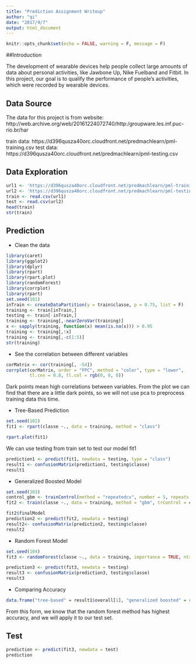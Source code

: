 ```yaml
---
title: "Prediction Assignment Writeup"
author: "qi"
date: "2017/9/7"
output: html_document
---
```


```r
knitr::opts_chunk$set(echo = FALSE, warning = F, message = F)
```

##Introduction

The development of wearable devices help people collect large amounts of data about personal activities, like Jawbone Up, Nike Fuelband and Fitbit. In this project, our goal is to qualify the performance of people's activities, which were recorded by wearable devices.

## Data Source

The data for this project is from website: http://web.archive.org/web/20161224072740/http:/groupware.les.inf.puc-rio.br/har

train data: https://d396qusza40orc.cloudfront.net/predmachlearn/pml-training.csv
test data: https://d396qusza40orc.cloudfront.net/predmachlearn/pml-testing.csv

## Data Exploration

```r
url1 <- 'https://d396qusza40orc.cloudfront.net/predmachlearn/pml-training.csv'
url2 <- 'https://d396qusza40orc.cloudfront.net/predmachlearn/pml-testing.csv'
train <- read.csv(url1)
test <- read.csv(url2)
head(train)
str(train)
```

## Prediction

* Clean the data 
```r
library(caret)
library(ggplot2)
library(dplyr)
library(rpart)
library(rpart.plot)
library(randomForest)
library(corrplot)
library(rpart)
set.seed(101)
inTrain <- createDataPartition(y = train$classe, p = 0.75, list = F)
training <- train[inTrain,]
testing <- train[-inTrain,]
training <- training[,-nearZeroVar(training)]
x <- sapply(training, function(x) mean(is.na(x))) > 0.95
training <- training[,!x]
training <- training[,-c(1:5)]
str(training)
```
* See the correlation between different variables
```r
corMatrix <- cor(training[, -54])
corrplot(corMatrix, order = "FPC", method = "color", type = "lower", 
         tl.cex = 0.8, tl.col = rgb(0, 0, 0))
```
Dark points mean high correlations between variables. From the plot we can find that there are a little dark points, so we will not use pca to preprocess training data this time. 

* Tree-Based Prediction
```r
set.seed(102)
fit1 <- rpart(classe ~., data = training, method = "class")
```
```r
rpart.plot(fit1)
```
We can use testing from train set to test our model fit1
```r
prediction1 <- predict(fit1, newdata = testing, type = "class")
result1 <- confusionMatrix(prediction1, testing$classe)
result1
```

* Generalized Boosted Model
```r
set.seed(103)
control_gbm <- trainControl(method = "repeatedcv", number = 5, repeats = 1)
fit2 <- train(classe ~., data = training, method = "gbm", trControl = control_gbm, verbose = FALSE)
```
```r
fit2$finalModel
prediction2 <- predict(fit2, newdata = testing)
result2<- confusionMatrix(prediction2, testing$classe)
result2
```

* Random Forest Model
```r
set.seed(104)
fit3 <- randomForest(classe ~., data = training, importance = TRUE, ntree = 100)
```
```r
prediction3 <- predict(fit3, newdata = testing)
result3 <- confusionMatrix(prediction3, testing$classe)
result3
```

* Comparing Accuracy
```r
data.frame("tree-based" = result1$overall[1], "generalized boosted" = result2$overall[1], "random forest" = result3$overall[1])
```
From this form, we know that the random forest method has highest accuracy, and we will apply it to our test set.

## Test

```r
prediction <- predict(fit3, newdata = test)
prediction
```
